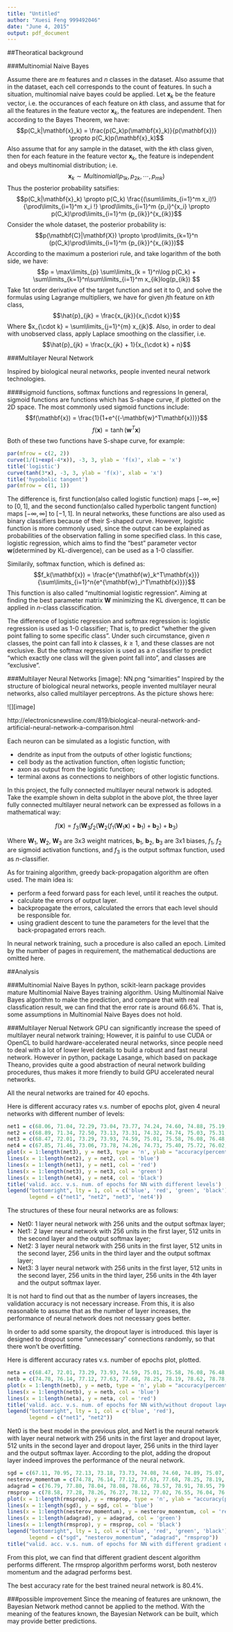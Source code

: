 ```yaml
---
title: "Untitled"
author: "Xuesi Feng 999492046"
date: "June 4, 2015"
output: pdf_document
---
```



##Theoratical background

###Multinomial Naive Bayes

Assume there are $m$ features and $n$ classes in the dataset. Also assume that in the dataset, each cell corresponds to the count of features. In such a situation, multinomial naive bayes could be applied. Let $\mathbf{x}_k$ be the feature vector, i.e. the occurances of each feature on $kth$ class, and assume that for all the features in the feature vector $\mathbf{x}_k$, the features are independent. Then according to the Bayes Theorem, we have:
$$p(C_k|\mathbf{x}_k) = \frac{p(C_k)p(\mathbf{x}_k)}{p(\mathbf{x})} \propto p(C_k)p(\mathbf{x}_k)$$
Also assume that for any sample in the dataset, with the $k$th class given, then for each feature in the feature vector $\mathbf{x}_k$, the feature is independent and obeys multinomial distribution; i.e. 
$$\mathbf{x}_k \sim Multinomial(p_{1k}, p_{2k}, \cdots, p_{mk})$$
Thus the posterior probability satsifies:
$$p(C_k|\mathbf{x}_k) \propto p(C_k) \frac{(\sum\limits_{i=1}^m x_i)!}{\prod\limits_{i=1}^m x_i !} \prod\limits_{i=1}^m {p_i}^{x_i} \propto p(C_k)\prod\limits_{i=1}^m {p_{ik}}^{x_{ik}}$$
Consider the whole dataset, the posterior probability is:
$$p(\mathbf{C}|\mathbf{X}) \propto \prod\limits_{k=1}^n (p(C_k)\prod\limits_{i=1}^m {p_{ik}}^{x_{ik}})$$
According to the maximum a posteriori rule, and take logarithm of the both side, we have:
$$p = \max\limits_{p} \sum\limits_{k = 1}^n\log p(C_k) + \sum\limits_{k=1}^n\sum\limits_{i=1}^m x_{ik}log(p_{ik}) $$
Take 1st order derivative of the target function and set it to 0, and solve the formulas using Lagrange multipliers, we have for given $j$th feature on $kth$ class, 
$$\hat{p}_{jk} = \frac{x_{jk}}{x_{\cdot k}}$$
Where $x_{\cdot k} = \sum\limits_{j=1}^{m} x_{jk}$. Also, in order to deal with unobserved class, apply Laplace smoothing on the classifier, i.e. 
$$\hat{p}_{jk} = \frac{x_{jk} + 1}{x_{\cdot k} + n}$$

###Multilayer Neural Network

Inspired by biological neural networks, people invented neural network technologies.

####sigmoid functions, softmax functions and regressions
In general, sigmoid functions are functions which has S-shape curve, if plotted on the 2D space. The most commonly used sigmoid functions include:
$$f(\mathbf{x}) = \frac{1}{1+e^{(-\mathbf{w}^T\mathbf{x})}}$$
$$f(\mathbf{x}) = \tanh(\mathbf{w}^T\mathbf{x})$$
Both of these two functions have S-shape curve, for example:

```r
par(mfrow = c(2, 2))
curve(1/(1+exp(-4*x)), -3, 3, ylab = 'f(x)', xlab = 'x')
title('logistic')
curve(tanh(3*x), -3, 3, ylab = 'f(x)', xlab = 'x')
title('hypobolic tangent')
par(mfrow = c(1, 1))

```
The difference is, first function(also called logistic function) maps $[-\infty, \infty]$ to $[0, 1]$, and the second function(also called hyperbolic tangent function) maps $[-\infty, \infty]$ to $[-1, 1]$. In neural networks, these functions are also used as binary classifiers because of their S-shaped curve. However, logistic function is more commonly used, since the output can be explained as probabilities of the observation falling in some specified class. In this case, logistic regression, which aims to find the "best" parameter vector $\mathbf{w}$(determined by KL-divergence), can be used as a 1-0 classifier.

Similarily, softmax function, which is defined as:
$$f_k(\mathbf{x}) = \frac{e^{\mathbf{w}_k^T\mathbf{x}}}{\sum\limits_{i=1}^n{e^{\mathbf{w}_i^T\mathbf{x}}}}$$
This function is also called "multinomial logistic regression". Aiming at finding the best parameter matrix $\mathbf{W}$ minimizing the KL divergence, tt can be applied in $n$-class classcification. 

The difference of logistic regression and softmax regression is: logistic regression is used as 1-0 classifier; That is, to predict "whether the given point falling to some specific class". Under such circumstance, given $n$ classes, the point can fall into $k$ classes, $k \geq 1$, and these classes are not exclusive. But the softmax regression is used as a $n$ classifier to predict "which exactly one class will the given point fall into", and classes are "exclusive". 

###Multilayer Neural Networks
[image]: NN.png "simarities" 
Inspired by the structure of biological neural networks, people invented multilayer neural networks, also called multilayer perceptrons. As the picture shows here:

![][image] 

http://electronicsnewsline.com/819/biological-neural-network-and-artificial-neural-network-a-comparison.html 

Each neuron can be simulated as a logistic function, with

- dendrite as input from the outputs of other logistic functions;
- cell body as the activation function, often logistic function;
- axon as output from the logistic function;
- terminal axons as connections to neighbors of other logistic functions.

In this project, the fully connected multilayer neural network is adopted.  Take the example shown in delta subplot in the above plot, the three layer fully connected multilayer neural network can be expressed as follows in a mathematical way:

$$f(\mathbf{x}) = f_3(\mathbf{W}_3f_2(\mathbf{W}_2(f_1(\mathbf{W}_1\mathbf{x}) + \mathbf{b}_1) + \mathbf{b}_2) + \mathbf{b}_3)$$

Where $\mathbf{W}_1$, $\mathbf{W}_2$, $\mathbf{W}_3$ are 3x3 weight matrices, $\mathbf{b}_1$, $\mathbf{b}_2$, $\mathbf{b}_3$ are 3x1 biases, $f_1$, $f_2$ are sigmoid activation functions, and $f_3$ is the output softmax function, used as $n$-classifier.

As for training algorithm, greedy back-propagation algorithm are often used. The main idea is:

- perform a feed forward pass for each level, until it reaches the output.
- calculate the errors of output layer.
- backpropagate the errors, calculated the errors that each level should be responsible for.
- using gradient descent to tune the parameters for the level that the back-propagated errors reach.

In neural network training, such a procedure is also called an epoch.
Limited by the number of pages in requirement, the mathematical deductions are omitted here. 

##Analysis

###Multinomial Naive Bayes
In python, scikit-learn package provides mature Multinomial Naive Bayes training algorithm.
Using Multinomial Naive Bayes algorithm to make the prediction, and compare that with real classfication result, we can find that the error rate is around 66.6%. That is, some assumptions in Multinomial Naive Bayes does not hold.

###Multilayer Nerual Network
GPU can significantly increase the speed of multilayer neural network training; However, it is painful to use CUDA or OpenCL to build hardware-accelerated neural networks, since people need to deal with a lot of lower level details to build a robust and fast neural network. However in python, package Lasange, which based on package Theano, provides quite a good abstraction of neural network building procedures, thus makes it more friendly to build GPU accelerated neural networks.

All the neural networks are trained for 40 epochs.

Here is different accuracy rates v.s. number of epochs plot, given 4 neural networks with different number of levels:

```r
net1 = c(68.06, 71.04, 72.29, 73.04, 73.77, 74.24, 74.60, 74.88, 75.19, 75.43, 75.60, 75.72, 75.93, 76.12, 76.22, 76.41, 76.41, 76.51, 76.54, 76.61, 76.70, 76.72, 76.79, 76.87, 76.91, 77.03, 77.03, 77.14, 77.26, 77.31, 77.33, 77.40, 77.44, 77.55, 77.57, 77.58, 77.57, 77.57, 77.63, 77.61)
net2 = c(68.89, 71.34, 72.50, 73.13, 73.31, 74.32, 74.74, 75.03, 75.31, 75.53, 75.90, 76.12, 76.28, 76.45, 76.59, 76.65, 76.76, 76.88, 77.11, 77.20, 77.24, 77.37, 77.42, 77.47, 77.58, 77.65, 77.75, 77.91, 78.01, 78.13, 78.15, 78.17, 78.28, 78.36, 78.40, 78.46, 78.54, 78.55, 78.58, 78.62)
net3 = c(68.47, 72.01, 73.29, 73.93, 74.59, 75.01, 75.58, 76.08, 76.48, 76.72, 77.02, 77.08, 77.37, 77.59, 77.75, 77.86, 77.91, 78.03, 78.15, 78.33, 78.29, 78.36, 78.42, 78.43, 78.47, 78.53, 78.62, 78.68, 78.73, 78.78, 78.83, 78.85, 78.89, 78.87, 78.87, 78.82, 78.96, 79.05, 78.98, 79.02)
net4 = c(67.85, 71.46, 73.06, 73.78, 74.26, 74.73, 75.40, 75.72, 76.02, 76.16, 76.43, 76.69, 76.84, 77.06, 77.24, 77.37, 77.52, 77.72, 77.78, 77.82, 77.90, 77.94, 77.96, 78.02, 78.07, 78.12, 78.18, 78.28, 78.25, 78.33, 78.42, 78.54, 78.52, 78.62, 78.68, 78.65, 78.67, 78.69, 78.73, 78.77)
plot(x = 1:length(net3), y = net3, type = 'n', ylab = "accuracy(percent)", xlab = "number of epochs")
lines(x = 1:length(net2), y = net2, col = 'blue')
lines(x = 1:length(net1), y = net1, col = 'red')
lines(x = 1:length(net3), y = net3, col = 'green')
lines(x = 1:length(net4), y = net4, col = 'black')
title('valid. acc. v.s. num. of epochs for NN with different levels')
legend("bottomright", lty = 1, col = c('blue', 'red', 'green', 'black'), 
       legend = c("net1", "net2", "net3", 'net4'))
```

The structures of these four neural networks are as follows:

 - Net0: 1 layer neural network with 256 units and the output softmax layer;
 - Net1: 2 layer neural network with 256 units in the first layer, 512 units in the second layer and the output softmax layer;
 - Net2: 3 layer neural network with 256 units in the first layer, 512 units in the second layer, 256 units in the third layer and the output softmax layer;
 - Net3: 3 layer neural network with 256 units in the first layer, 512 units in the second layer, 256 units in the third layer, 256 units in the 4th layer and the output softmax layer.
 
It is not hard to find out that as the number of layers increases, the validation accuracy is not necessary increase. From this, it is also reasonable to assume that as the number of layer increases, the performance of neural network does not necessary goes better.

In order to add some sparsity, the dropout layer is introduced. this layer is designed to dropout some "unnecessary" connections randomly, so that there won't be overfitting.

Here is different accuracy rates v.s. number of epochs plot, plotted.

```r
neta = c(68.47, 72.01, 73.29, 73.93, 74.59, 75.01, 75.58, 76.08, 76.48, 76.72, 77.02, 77.08, 77.37, 77.59, 77.75, 77.86, 77.91, 78.03, 78.15, 78.33, 78.29, 78.36, 78.42, 78.43, 78.47, 78.53, 78.62, 78.68, 78.73, 78.78, 78.83, 78.85, 78.89, 78.87, 78.87, 78.82, 78.96, 79.05, 78.98, 79.02)
netb = c(74.78, 76.14, 77.12, 77.63, 77.68, 78.25, 78.19, 78.62, 78.78, 78.89, 79.02, 79.02, 79.24, 79.33, 79.12, 79.52, 79.44, 79.55, 79.60, 79.58, 79.48, 79.90, 79.74, 79.87, 79.71, 80.07, 79.90, 80.01, 79.80, 80.01, 79.76, 79.98, 80.16, 80.21, 80.19, 80.20, 80.26, 80.22, 80.04, 80.17)
plot(x = 1:length(netb), y = netb, type = 'n', ylab = "accuracy(percent)", xlab = "number of epochs", ylim = c(min(neta), max(netb)))
lines(x = 1:length(netb), y = netb, col = 'blue')
lines(x = 1:length(neta), y = neta, col = 'red')
title('valid. acc. v.s. num. of epochs for NN with/without dropout layers')
legend("bottomright", lty = 1, col = c('blue', 'red'), 
       legend = c("net1", "net2"))
```

Net0 is the best model in the previous plot, and Net1 is the neural network with layer neural network with 256 units in the first layer and dropout layer, 512 units in the second layer and dropout layer, 256 units in the third layer and the output softmax layer.
According to the plot, adding the dropout layer indeed improves the performance of the neural network.

```r
sgd = c(67.11, 70.95, 72.13, 73.18, 73.73, 74.08, 74.60, 74.89, 75.07, 75.42, 75.51, 75.78, 76.03, 76.39, 76.28, 76.53, 76.58, 76.68, 76.75, 76.89, 76.99, 76.98, 77.22, 77.18, 77.28, 77.24, 77.56, 77.53, 77.44, 77.79, 77.93, 77.78, 77.76, 77.96, 77.93, 78.05, 78.09, 78.14, 78.10)
nesterov_momentum = c(74.78, 76.14, 77.12, 77.63, 77.68, 78.25, 78.19, 78.62, 78.78, 78.89, 79.02, 79.02, 79.24, 79.33, 79.12, 79.52, 79.44, 79.55, 79.60, 79.58, 79.48, 79.90, 79.74, 79.87, 79.71, 80.07, 79.90, 80.01, 79.80, 80.01, 79.76, 79.98, 80.16, 80.21, 80.19, 80.20, 80.26, 80.22, 80.04, 80.17)
adagrad = c(76.79, 77.80, 78.04, 78.08, 78.66, 78.57, 78.91, 78.95, 79.23, 79.33, 79.32, 79.34, 79.55, 79.44, 79.72, 79.55, 79.56, 79.79, 79.75, 79.99, 79.83, 79.86, 79.96, 79.96, 79.79, 80.01, 79.96, 80.13, 80.11, 79.87, 80.25, 80.10, 80.12, 80.17, 80.24, 80.39, 80.47, 80.60, 80.35, 80.34)
rmsprop = c(78.58, 77.28, 78.26, 76.27, 78.12, 77.02, 76.55, 76.04, 76.83, 77.23, 76.10, 75.57, 77.96, 76.87, 77.69, 78.30, 76.14, 76.46, 75.14, 76.53, 76.06, 74.04, 74.12, 76.28, 74.72, 77.31, 76.97, 77.82, 76.61, 76.84, 75.88, 76.65, 74.17, 72.86, 75.91, 75.13, 76.20, 76.36, 75.63, 77.43)
plot(x = 1:length(rmsprop), y = rmsprop, type = 'n', ylab = "accuracy(percent)", xlab = "number of epochs", ylim = c(min(sgd), max(adagrad)))
lines(x = 1:length(sgd), y = sgd, col = 'blue')
lines(x = 1:length(nesterov_momentum), y = nesterov_momentum, col = 'red')
lines(x = 1:length(adagrad), y = adagrad, col = 'green')
lines(x = 1:length(rmsprop), y = rmsprop, col = 'black')
legend("bottomright", lty = 1, col = c('blue', 'red', 'green', 'black'), 
       legend = c("sgd", "nesterov_momentum", "adagrad", "rmsprop"))
title("valid. acc. v.s. num. of epochs for NN with different gradient descent algorithm")
```

From this plot, we can find that different gradient descent algorithm performs different. The rmsprop algorithm performs worst, both nesterov momentum and the adagrad performs best.

The best accuracy rate for the best trained neural network is 80.4%.

###possible improvement
Since the meaning of features are unknown, the Bayesian Network method cannot be applied to the method. With the meaning of the features known, the Bayesian Network can be built, which may provide better predictions.




